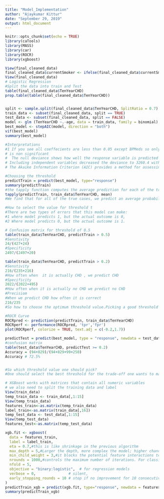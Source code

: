---
title: "Model_Implementation"
author: "Ajaykumar Kittur"
date: "September 29, 2019"
output: html_document
---

```{r setup, include=FALSE}
knitr::opts_chunk$set(echo = TRUE)
library(caTools)
library(MASS)
library(car)
library(ROCR)
library(xgboost)
```

```{r cars}
View(final_cleaned_data)
final_cleaned_data$currentSmoker <- ifelse(final_cleaned_data$currentSmoker=='Yes', 1,0)
View(final_cleaned_data)
# Logistic Regression
#Split the data into train and Test 
table(final_cleaned_data$TenYearCHD)
prop.table(table(final_cleaned_data$TenYearCHD))


split <- sample.split(final_cleaned_data$TenYearCHD, SplitRatio = 0.7)
train_data <- subset(final_cleaned_data, split == TRUE)
test_data <- subset(final_cleaned_data, split == FALSE)
model <- glm (TenYearCHD ~.-age, data = train_data, family = binomial)
best_model <- stepAIC(model, direction = "both")
vif(best_model)
summary(best_model)

#Interpretations
#1 If you see all coeffecients are less than 0.05 except BPMeds so only this  variable 
# is non significant
#  The null deviance shows how well the response variable is predicted by a model that includes only the intercept. 
# Including independent variables decreased the deviance to 3260.4 with a loss of 8 degrees of freedom
# The Akaike Information Criterion (AIC) provides a method for assessing the quality of your model through comparison of related models.  It's based on the Deviance, but penalizes you for making the model more complicated. it's useful for comparing models

#Choosing the threshold
predictTrain = predict(best_model, type="response")
summary(predictTrain)
#the tapply function computes the average prediction for each of the true outcomes.
tapply(predictTrain, train_data$TenYearCHD, mean)
#We find that for all of the true cases, we predict an average probability of about 0.23 And for all of the false cases, we predict an average probability of about 0.14

#How to select the value for threshold t
#There are two types of errors that this model can make:
#1 where model predicts 1, but the actual outcome is 0,
#2 Where model predicts 0, but the actual outcome is 1.

# Confusion matrix for threshold of 0.5
table(train_data$TenYearCHD, predictTrain > 0.5)
#Senstivity 
24/(427+24)
#Specificity 
2497/(2497+20)

table(train_data$TenYearCHD, predictTrain > 0.2)
#Senstivity 
216/(235+216)
#How often when  it is actually CHD , we predict CHD
#Specificity 
2022/(2022+495)
#How often when it is actually no CHD we predict no CHD 
#Precisiom
#When we predict CHD how often it is correct
216/235
#So how to choose the optimum threshold value.Picking a good threshold value is often challenging.A Receiver Operator Characteristic curve, or ROC curve, can help us decide which value of the threshold is best.

#ROCR Curve
ROCRpred <- prediction(predictTrain, train_data$TenYearCHD)
ROCRperf <- performance(ROCRpred, 'tpr','fpr')
plot(ROCRperf, colorize = TRUE, text.adj = c(-0.2,1.7))

predictTest = predict(best_model, type = "response", newdata = test_data)
#confusion matrix
table(test_data$TenYearCHD, predictTest >= 0.2)
Accuracy = (94+829)/(94+829+99+250)
Accuracy # 72.5%


#So which threshold value one should pick?
#One should select the best threshold for the trade-off one wants to make.If you're more concerned with having a high specificity or low false positive rate, pick the threshold that maximizes the true positive rate while keeping the false positive rate really low.A threshold around (0.1, 0.5) on this ROC curve looks like a good choice in this case.On the other hand, if one is more concerned with having a high sensitivity or high true positive rate, one should pick a threshold that minimizes the false positive rate

```



```{r}
# XGBoost works with matrices that contain all numeric variables
# we also need to split the training data and label
View(train_data)
temp_train_data <- train_data[,1:15]
View(temp_train_data)
features_train<-as.matrix(temp_train_data)
label_train<-as.matrix(train_data[,16])
temp_test_data <- test_data[,1:15]
View(temp_test_data)
features_test<-as.matrix(temp_test_data)

xgb.fit <- xgboost(
  data = features_train,
  label = label_train,
  eta = 0.7,#this is like shrinkage in the previous algorithm
  max_depth = 5,#Larger the depth, more complex the model; higher chances of overfitting. There is no                  standard value for max_depth. Larger data sets require deep trees to learn the rules                   from data.
  min_child_weight = 3,#it blocks the potential feature interactions to prevent overfitting
  nrounds = 1000,#controls the maximum number of iterations. For classification, it is similar to the                    number of trees to grow.
  nfold = 5,
  objective = "binary:logistic",  # for regression models
  verbose = 0,               # silent,
  early_stopping_rounds = 10 # stop if no improvement for 10 consecutive trees
)
predictTrain_xgb = predict(xgb.fit, type="response", newdata = features_train)
summary(predictTrain_xgb)

```




